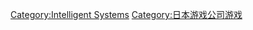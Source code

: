 [[Category:Intelligent_Systems|Category:Intelligent Systems]]
[[Category:日本游戏公司游戏|Category:日本游戏公司游戏]]